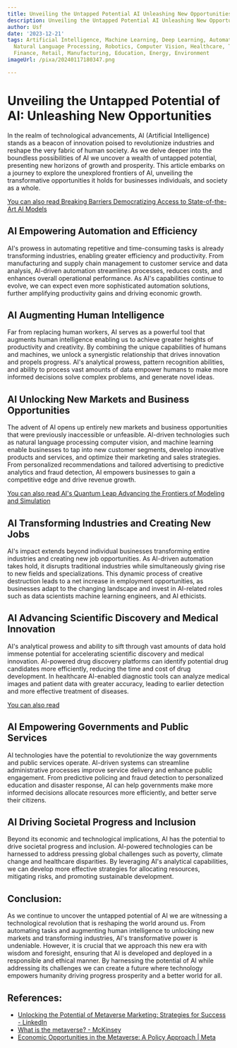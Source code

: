 ```yaml
---
title: Unveiling the Untapped Potential AI Unleashing New Opportunities
description: Unveiling the Untapped Potential AI Unleashing New Opportunities
author: Usf
date: '2023-12-21'
tags: Artificial Intelligence, Machine Learning, Deep Learning, Automation, Data Analysis,
  Natural Language Processing, Robotics, Computer Vision, Healthcare, Transportation,
  Finance, Retail, Manufacturing, Education, Energy, Environment
imageUrl: /pixa/20240117180347.png

---
```

# Unveiling  the  Untapped Potential of AI: Unleashing New Opportunities

In the realm of technological advancements, AI (Artificial Intelligence) stands as a beacon of innovation poised to revolutionize industries and reshape  the  very fabric of human society. As we delve deeper into the  boundless possibilities of AI we  uncover a wealth of untapped potential, presenting new horizons of growth and  prosperity. This article embarks on a journey to explore the unexplored frontiers of  AI, unveiling the transformative opportunities it holds for businesses individuals, and  society as a  whole.

[You can also read Breaking Barriers Democratizing Access to State-of-the-Art AI Models](Breaking%20Barriers%20Democratizing%20Access%20to%20State-of-the-Art%20AI%20Models)


## AI Empowering Automation and Efficiency

AI's prowess in automating repetitive and time-consuming tasks is already transforming industries, enabling greater  efficiency and productivity. From manufacturing and supply chain management to customer service  and data analysis, AI-driven automation streamlines processes, reduces costs, and enhances overall operational  performance. As AI's capabilities continue to evolve, we can expect even more sophisticated  automation solutions, further amplifying productivity gains and  driving economic growth.

## AI Augmenting Human  Intelligence

Far from replacing human workers, AI serves as a powerful tool that augments human intelligence enabling us to achieve greater heights of  productivity and creativity. By combining the unique capabilities of humans and machines, we unlock a synergistic relationship  that drives  innovation  and propels progress. AI's analytical prowess,  pattern recognition  abilities, and ability  to  process vast amounts of data empower humans to make more informed decisions solve complex problems, and generate novel ideas.

## AI Unlocking New Markets and Business Opportunities

The advent of AI opens up entirely  new markets and business opportunities that were previously inaccessible or  unfeasible. AI-driven technologies such as natural language  processing computer vision, and machine learning enable businesses to tap into new customer segments, develop innovative products and services, and optimize their  marketing and sales strategies. From  personalized recommendations and tailored advertising to predictive analytics and fraud detection, AI empowers businesses to gain a competitive edge and drive revenue growth.

[You can also read  AI's Quantum Leap Advancing the Frontiers of Modeling and Simulation](AI%27s%20Quantum%20Leap%20Advancing%20the%20Frontiers%20of%20Modeling%20and%20Simulation)


## AI Transforming Industries and Creating New Jobs

AI's impact extends beyond individual businesses transforming  entire  industries and creating new job opportunities. As AI-driven automation takes hold, it disrupts traditional industries while simultaneously giving rise to new fields  and specializations. This  dynamic process of creative destruction leads to a net increase in  employment opportunities, as businesses adapt to the changing  landscape and invest in AI-related  roles such as data scientists machine learning engineers, and AI ethicists.

## AI Advancing Scientific Discovery  and  Medical Innovation

AI's analytical prowess and ability  to sift through vast amounts of data hold immense potential for accelerating  scientific discovery and medical innovation. AI-powered drug discovery platforms can identify potential drug candidates more efficiently, reducing the time and cost of drug development. In healthcare AI-enabled  diagnostic tools can  analyze medical images  and patient data with greater accuracy, leading to earlier  detection and more effective treatment of diseases.

[You can also read ]()


## AI Empowering Governments and Public Services

AI technologies have the potential to revolutionize  the way governments and  public services operate.  AI-driven systems can streamline administrative processes improve service delivery  and  enhance public engagement. From predictive policing and  fraud detection to personalized education and disaster response, AI can help governments make more informed decisions allocate resources  more efficiently, and better serve their citizens.

## AI Driving Societal  Progress and Inclusion

Beyond its economic and technological implications, AI has the potential  to  drive societal progress and inclusion. AI-powered technologies can be harnessed to address pressing global challenges such as poverty, climate change and healthcare disparities. By leveraging AI's analytical capabilities, we can develop more effective strategies for allocating resources, mitigating risks,  and  promoting sustainable development.

## Conclusion:

As  we continue to uncover the untapped potential of AI we are  witnessing a technological revolution that is reshaping the world around  us. From automating tasks and  augmenting  human  intelligence to unlocking  new markets and transforming industries, AI's transformative power is undeniable. However, it is crucial that we approach this new era  with wisdom and foresight,  ensuring that AI is developed and deployed in a responsible  and ethical  manner. By harnessing the potential of AI while addressing its challenges we can create a future where technology empowers humanity driving progress  prosperity and a better world for all.

## References:
- [Unlocking the Potential of Metaverse Marketing: Strategies for Success - LinkedIn](https://www.linkedin.com/pulse/unlocking-potential-metaverse-marketing-strategies-success-gharbi)
- [What is the metaverse? - McKinsey](https://www.mckinsey.com/featured-insights/mckinsey-explainers/what-is-the-metaverse)
- [Economic Opportunities in the Metaverse: A Policy Approach | Meta](https://about.fb.com/news/2022/12/economic-opportunities-in-the-metaverse/)
